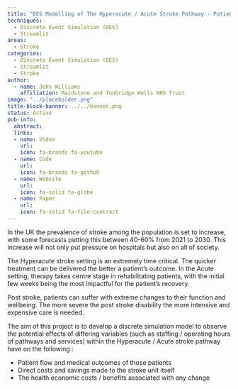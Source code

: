 ```yaml
---
title: "DES Modelling of The Hyperacute / Acute Stroke Pathway - Patient and Economic Outcomes"
techniques:
  - Discrete Event Simulation (DES)
  - Streamlit
areas:
  - Stroke
categories:
  - Discrete Event Simulation (DES)
  - Streamlit
  - Stroke
author:
  - name: John Williams
    affiliation: Maidstone and Tunbridge Wells NHS Trust
image: "../placeholder.png"
title-block-banner: ../../banner.png
status: Active
pub-info:
  abstract:
  links:
  - name: Video
    url:
    icon: fa-brands fa-youtube
  - name: Code
    url:
    icon: fa-brands fa-github
  - name: Website
    url:
    icon: fa-solid fa-globe
  - name: Paper
    url:
    icon: fa-solid fa-file-contract
---
```


In the UK the prevalence of stroke among the population is set to increase, with some forecasts putting this between 40-60% from 2021 to 2030. This increase will not only put pressure on hospitals but also on all of society.

The Hyperacute stroke setting is an extremely time critical. The quicker treatment can be delivered the better a patient's outcome. In the Acute setting, therapy takes centre stage in rehabilitating patients, with the initial few weeks being the most impactful for the patient’s recovery.

Post stroke, patients can suffer with extreme changes to their function and wellbeing. The more severe the post stroke disability the more intensive and expensive care is needed.

The aim of this project is to develop a discrete simulation model to observe the potential effects of differing variables (such as staffing / operating hours of pathways and services) within the Hyperacute / Acute stroke pathway have on the following :

- Patient flow and medical outcomes of those patients
- Direct costs and savings made to the stroke unit itself
- The health economic costs / benefits associated with any change
